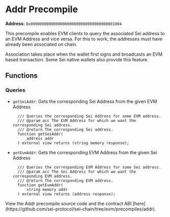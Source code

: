 
# Addr Precompile

**Address**: `0x0000000000000000000000000000000000001004`

This precompile enables EVM clients to query the associated Sei address to an EVM Address and vice versa.
For this to work, the addresses must have already been associated on chain.

Association takes place when the wallet first signs and broadcasts an EVM based transaction. Some Sei native wallets also provide this feature.

## Functions

### Queries
- `getSeiAddr`: Gets the corresponding Sei Address from the given EVM Address
  ```solidity
    /// Queries the corresponding Sei Address for some EVM address.
    /// @param acc The EVM Address for which we want the corresponding Sei address.
    /// @return The corresponding Sei address.
    function getSeiAddr(
        address addr
    ) external view returns (string memory response);
  ```

- `getEvmAddr`: Gets the corresponding EVM Address from the given Sei Address
  ```solidity
    /// Queries the corresponding EVM Address for some Sei address.
    /// @param acc The Sei Address for which we want the corresponding EVM address.
    /// @return The corresponding EVM address.
    function getEvmAddr(
        string memory addr
    ) external view returns (address response);
  ```

<Callout type="info">
  View the Addr precompile source code and the contract ABI
  [here](https://github.com/sei-protocol/sei-chain/tree/evm/precompiles/addr).
</Callout>
